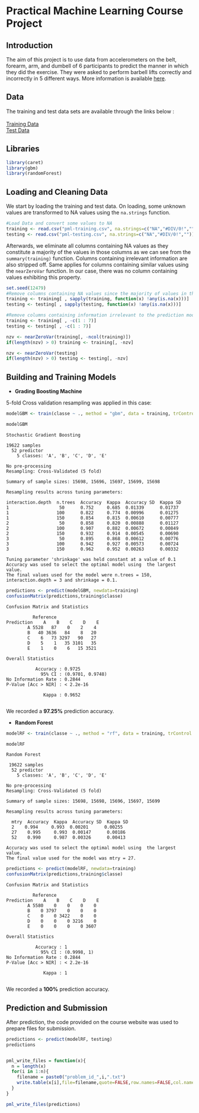 # Practical Machine Learning Course Project



## Introduction
The aim of this project is to use data from accelerometers on the belt, forearm, arm, and dumbell of 6 participants to predict the manner in which they did the exercise. They were asked to perform barbell lifts correctly and incorrectly in 5 different ways. More information is available [here](http://groupware.les.inf.puc-rio.br/har).
 
 
 
## Data
The training and test data sets are available through the links below : <br/><br/>
  [Training Data](https://d396qusza40orc.cloudfront.net/predmachlearn/pml-training.csv) <br/>
  [Test Data](https://d396qusza40orc.cloudfront.net/predmachlearn/pml-testing.csv)


 
## Libraries
```r
library(caret)
library(gbm)
library(randomForest)
````
 
 
 
## Loading and Cleaning Data
We start by loading the training and test data. On loading, some unknown values are transformed to NA values using the `na.strings` function.

```r
#Load Data and convert some values to NA
training <- read.csv("pml-training.csv", na.strings=c("NA","#DIV/0!",""))
testing <- read.csv("pml-testing.csv", na.strings=c("NA","#DIV/0!",""))
````

Afterwards, we eliminate all columns containing NA values as they constitute a majority of the values in those columns as we can see from the `summary(training)` function. Columns containing irrelevant information are also stripped off. Same applies for columns containing similar values using the `nearZeroVar` function. In our case, there was no column containing values exhibiting this property.


```r
set.seed(12479)
#Remove columns containing NA values since the majority of values in these columns are NA values
training <- training[ , sapply(training, function(x) !any(is.na(x)))]
testing <- testing[ , sapply(testing, function(x) !any(is.na(x)))]

#Remove columns containing information irrelevant to the prediction model
training <- training[ , -c(1 : 7)]
testing <- testing[ , -c(1 : 7)]

nzv <- nearZeroVar(training[, -ncol(training)])
if(length(nzv) > 0) training <- training[, -nzv]

nzv <- nearZeroVar(testing)
if(length(nzv) > 0) testing <- testing[, -nzv]
````
 
 
 
 
## Building and Training Models

* **Grading Boosting Machine**

5-fold Cross validation resampling was applied in this case:

```r
modelGBM <- train(classe ~ ., method = "gbm", data = training, trControl = trainControl(method = "cv", number = 5), verbose = FALSE)

modelGBM
```


    Stochastic Gradient Boosting 

    19622 samples
      52 predictor
        5 classes: 'A', 'B', 'C', 'D', 'E' 

    No pre-processing
    Resampling: Cross-Validated (5 fold) 

    Summary of sample sizes: 15698, 15696, 15697, 15699, 15698 

    Resampling results across tuning parameters:

    interaction.depth  n.trees  Accuracy  Kappa  Accuracy SD  Kappa SD
    1                   50      0.752     0.685  0.01339      0.01737 
    1                  100      0.822     0.774  0.00996      0.01275 
    1                  150      0.854     0.815  0.00610      0.00777 
    2                   50      0.858     0.820  0.00888      0.01127 
    2                  100      0.907     0.882  0.00672      0.00849 
    2                  150      0.932     0.914  0.00545      0.00690 
    3                   50      0.895     0.868  0.00612      0.00776 
    3                  100      0.942     0.927  0.00573      0.00724 
    3                  150      0.962     0.952  0.00263      0.00332 

    Tuning parameter 'shrinkage' was held constant at a value of 0.1
    Accuracy was used to select the optimal model using  the largest value.
    The final values used for the model were n.trees = 150, interaction.depth = 3 and shrinkage = 0.1. 



```r
predictions <- predict(modelGBM, newdata=training)
confusionMatrix(predictions,training$classe)         
```


    Confusion Matrix and Statistics

              Reference
    Prediction    A    B    C    D    E
            A 5528   87    0    2    4
            B   40 3636   84    8   20
            C    6   73 3297   90   27
            D    5    1   35 3101   35
            E    1    0    6   15 3521

    Overall Statistics
                                          
               Accuracy : 0.9725          
                 95% CI : (0.9701, 0.9748)
    No Information Rate : 0.2844          
    P-Value [Acc > NIR] : < 2.2e-16       
                                          
                  Kappa : 0.9652 
                  
We recorded a **97.25%** prediction accuracy.


* **Random Forest**


```r
modelRF <- train(classe ~ ., method = "rf", data = training, trControl = trainControl(method = "cv", number = 5), verbose = FALSE)

modelRF
```



    Random Forest 

     19622 samples
      52 predictor
        5 classes: 'A', 'B', 'C', 'D', 'E' 

    No pre-processing
    Resampling: Cross-Validated (5 fold) 

    Summary of sample sizes: 15698, 15698, 15696, 15697, 15699 

    Resampling results across tuning parameters:

      mtry  Accuracy  Kappa  Accuracy SD  Kappa SD
      2    0.994     0.993  0.00201      0.00255 
      27    0.995     0.993  0.00147      0.00186 
      52    0.990     0.987  0.00326      0.00413 

    Accuracy was used to select the optimal model using  the largest value.
    The final value used for the model was mtry = 27. 
    

```r

predictions <- predict(modelRF, newdata=training)
confusionMatrix(predictions,training$classe)        
```


    Confusion Matrix and Statistics

              Reference
    Prediction    A    B    C    D    E
            A 5580    0    0    0    0
            B    0 3797    0    0    0
            C    0    0 3422    0    0
            D    0    0    0 3216    0
            E    0    0    0    0 3607

    Overall Statistics
                                     
               Accuracy : 1          
                 95% CI : (0.9998, 1)
    No Information Rate : 0.2844     
    P-Value [Acc > NIR] : < 2.2e-16  
                                     
                  Kappa : 1  
                  
We recorded a **100%** prediction accuracy.



## Prediction and Submission

After prediction, the code provided on the course website was used to prepare files for submission.


```r
predictions <- predict(modelRF, testing)
predictions


pml_write_files = function(x){
  n = length(x)
  for(i in 1:n){
    filename = paste0("problem_id_",i,".txt")
    write.table(x[i],file=filename,quote=FALSE,row.names=FALSE,col.names=FALSE)
  }
}

pml_write_files(predictions)
```